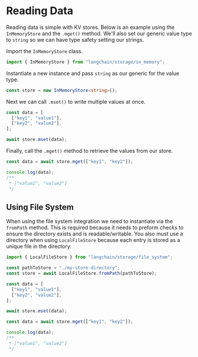 # Reading Data

Reading data is simple with KV stores. Below is an example using the `InMemoryStore` and the `.mget()` method.
We'll also set our generic value type to `string` so we can have type safety setting our strings.

Import the `InMemoryStore` class.

```typescript
import { InMemoryStore } from "langchain/storage/in_memory";
```

Instantiate a new instance and pass `string` as our generic for the value type.

```typescript
const store = new InMemoryStore<string>();
```

Next we can call `.mset()` to write multiple values at once.

```typescript
const data = [
  ["key1", "value1"],
  ["key2", "value2"],
];

await store.mset(data);
```

Finally, call the `.mget()` method to retrieve the values from our store.

```typescript
const data = await store.mget(["key1", "key2"]);

console.log(data);
/**
 * ["value1", "value2"]
 */
```

## Using File System

When using the file system integration we need to instantiate via the `fromPath` method. This is required because it needs to preform checks to ensure the directory exists and is readable/writable.
You also must use a directory when using `LocalFileStore` because each entry is stored as a unique file in the directory.

```typescript
import { LocalFileStore } from "langchain/storage/file_system";
```

```typescript
const pathToStore = "./my-store-directory";
const store = await LocalFileStore.fromPath(pathToStore);
```

```typescript
const data = [
  ["key1", "value1"],
  ["key2", "value2"],
];

await store.mset(data);
```

```typescript
const data = await store.mget(["key1", "key2"]);

console.log(data);
/**
 * ["value1", "value2"]
 */
```
